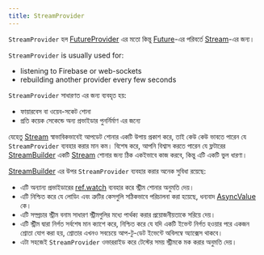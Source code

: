 ```yaml
---
title: StreamProvider
---
```




`StreamProvider` হল [FutureProvider] এর মতো কিন্তু [Future]-এর পরিবর্তে [Stream]-এর জন্য।

`StreamProvider` is usually used for:

- listening to Firebase or web-sockets
- rebuilding another provider every few seconds

`StreamProvider` সাধারণত এর জন্য ব্যবহৃত হয়:

- ফায়ারবেস বা ওয়েব-সকেট শোনা
- প্রতি কয়েক সেকেন্ডে অন্য প্রভাইডার পুনর্নির্মাণ এর জন্যে

যেহেতু [Stream] স্বাভাবিকভাবেই আপডেট শোনার একটি উপায় প্রকাশ করে, তাই কেউ কেউ ভাবতে পারেন যে `StreamProvider` ব্যবহার করার মান কম। বিশেষ করে, আপনি বিশ্বাস করতে পারেন যে ফ্লটারের [StreamBuilder] একটি [Stream] শোনার জন্য ঠিক একইভাবে কাজ করবে, কিন্তু এটি একটি ভুল ধারণা।

[StreamBuilder] এর উপর `StreamProvider` ব্যবহার করার অনেক সুবিধা রয়েছে:

- এটি অন্যান্য প্রভাইডারের [ref.watch] ব্যবহার করে স্ট্রীম শোনার অনুমতি দেয়।
- এটি নিশ্চিত করে যে লোডিং এবং ত্রুটির কেসগুলি সঠিকভাবে পরিচালনা করা হয়েছে, ধন্যবাদ [AsyncValue] কে।
- এটি সম্প্রচার স্ট্রীম বনাম সাধারণ স্ট্রীমগুলির মধ্যে পার্থক্য করার প্রয়োজনীয়তাকে সরিয়ে দেয়।
- এটি স্ট্রীম দ্বারা নির্গত সর্বশেষ মান ক্যাশে করে, নিশ্চিত করে যে যদি একটি ইভেন্ট নির্গত হওয়ার পরে একজন শ্রোতা যোগ করা হয়, শ্রোতার এখনও সবচেয়ে আপ-টু-ডেট ইভেন্টে অবিলম্বে অ্যাক্সেস থাকবে।
- এটা সহজেই `StreamProvider` ওভাররাইড করে টেস্টের সময় স্ট্রীমকে মক করার অনুমতি দেয়।

[ref.watch]: ../concepts/reading#using-refwatch-to-observe-a-provider
[statenotifierprovider]: ./state_notifier_provider
[provider]: ./provider
[futureprovider]: ./future_provider
[asyncvalue]: https://pub.dev/documentation/riverpod/latest/riverpod/AsyncValue-class.html
[future]: https://api.dart.dev/dart-async/Future-class.html
[stream]: https://api.dart.dev/dart-async/Stream-class.html
[stream.periodic]: https://api.dart.dev/stable/2.15.1/dart-async/Stream/Stream.periodic.html
[family]: ../concepts/modifiers/family
[streambuilder]: https://api.flutter.dev/flutter/widgets/StreamBuilder-class.html
